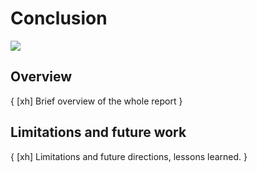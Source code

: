 # Conclusion

![](../others/resource/77.png)

## Overview

{
[xh]
Brief overview of the whole report
}


## Limitations and future work

{
[xh]
Limitations and future directions, lessons learned.
}
